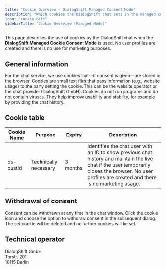 ```yaml
---
title: "Cookie Overview – DialogShift Managed Consent Mode"
description: "Which cookies the DialogShift chat sets in the managed consent mode and how to revoke consent"
icon: "cookie-bite"
sidebarTitle: "Cookie Overview (Managed Mode)"
---
```


<Info>
  This page describes the use of cookies by the DialogShift chat when the <strong>DialogShift Managed Cookie Consent Mode</strong> is used. No user profiles are created and there is no use for marketing purposes.
</Info>

## General information

For the chat service, we use cookies that—if consent is given—are stored in the browser. Cookies are small text files that pass information (e.g., website usage) to the party setting the cookie. This can be the website operator or the chat provider (DialogShift GmbH). Cookies do not run programs and do not contain viruses. They help improve usability and stability, for example by providing the chat history.

## Cookie table

| Cookie Name | Purpose               | Expiry   | Description |
|---|---|---|---|
| ds-custid   | Technically necessary | 3 months | Identifies the chat user with an ID to show previous chat history and maintain the live chat if the user temporarily closes the browser. No user profiles are created and there is no marketing usage. |

## Withdrawal of consent

<Tip>
  Consent can be withdrawn at any time in the chat window. Click the cookie icon and choose the option to withdraw consent in the subsequent dialog. The set cookie will be deleted and no further cookies will be set.
</Tip>

## Technical operator

DialogShift GmbH  
Torstr. 201  
10115 Berlin


